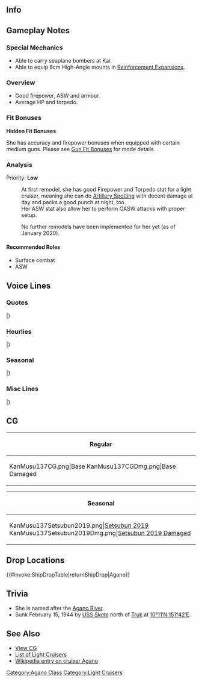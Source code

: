 ==Info==
{{KanmusuInfo|ID=137}}
{{KanmusuInfo|ID=137a}}

==Gameplay Notes==
===Special Mechanics===
* Able to carry seaplane bombers at Kai.
* Able to equip 8cm High-Angle mounts in [[Reinforcement Expansion]]s.

===Overview===
* Good firepower, ASW and armour.
* Average HP and torpedo.

===Fit Bonuses===
{{:{{BASEPAGENAME}}/Equipment Bonuses}}
{{clear}}

'''Hidden Fit Bonuses'''

She has accuracy and firepower bonuses when equipped with certain medium guns. Please see [[Gun Fit Bonuses]] for mode details.

===Analysis===
Priority: '''Low'''

:At first remodel, she has good Firepower and Torpedo stat for a light cruiser, meaning she can do [[Artillery Spotting]] with decent damage at day and packs a good punch at night, too.
:Her ASW stat also allow her to perform OASW attacks with proper setup.

:No further remodels have been implemented for her yet (as of January 2020).


====Recommended Roles====
* Surface combat
* ASW

==Voice Lines==
===Quotes===
{{ShipquoteHeader}}
{{ShipquoteKai
|scenario = Introduction
|origin = こんにちはーっ！最新鋭軽巡の阿賀野でーすっ。ふふっ。
|translation = Hello~! I'm the state-of-the-art light cruiser Agano. Ufufu~
|audio = Agano-Introduction.ogg
}}
{{ShipquoteKai
|scenario = Library
|origin = 次世代の水雷戦隊の旗艦として設計＆建造された阿賀野型軽巡洋艦、その長女、阿賀野よ。
とってもとっても高性能なんだから！ 見てよ、この洗練された体…
今度はゼッタイ本領発揮しちゃうからね。
|translation = I'm the eldest of the Agano-class light cruisers that were planned and built as next-generation torpedo squadron flagships, Agano.
I'm really, really high performance! Just look at this refined body...
This time I'll show you my true abilities.<ref>She didn't manage to accomplish much during the war before sinking.</ref>
|audio = Agano-Library.ogg
}}
{{ShipquoteKai
|scenario = Secretary 1
|origin = 提督さん、なあに？阿賀野に御用？
|translation = What is it, Admiral? Do you have business with me?
|audio = Agano-Secretary_1.ogg
}}
{{ShipquoteKai
|scenario = Secretary 2
|origin = よろしくお願いしまーす
|translation = Please look after me~
|audio = Agano-Secretary_2.ogg
}}
{{ShipquoteKai
|scenario = Secretary 3
|origin = サ、サボってる訳じゃないってばぁ、提督日誌付けてるんだってばぁ！
|translation = I-I'm not slacking off, I'm just adding entries to my Admiral Journal!<ref>As in a journal she keeps regarding the Admiral.</ref>
|audio = Agano-Secretary_3.ogg
}}
{{ShipquoteKai
|scenario = Secretary Idle
|origin = 阿賀野型一番艦、阿賀野がここでずーっとお待ちしてますよ。ね、提督さん？
|translation = The first ship of the Agano-class, Agano, has been waiting for you here all this time. Hey, Admiral?
|audio = Agano-Idle.ogg
}}
{{ShipquoteKai
|scenario = Secretary (Married)
|origin = ていとくぅ～さんっ！　はい。がんばってね！
|translation = Ad~ mi~ ral~! Yes. Do your best ok!
|audio = Agano-Wedding_Line.ogg
}}
{{ShipquoteKai
|scenario = Secretary (Married)
|kai = yes
|origin = 提督さん、元気してる？そう？よかった、元気でないなら阿賀野のキラリンビーム出すよ！はっ…！？欲しい？よーしー、阿賀野…キラリン！
|translation = Are you well, Admiral? Is that so? That's good, if you weren't I'd have to use my Kirarin Beam on you! Huh...!? You want it? Alright, Agano... Kirarin~!<ref>'Kirarin'(キラリン) is the onomatopaedia for sparkling.</ref>
|audio = Agano_Kai_SecWed.ogg
}}
{{ShipquoteKai
|scenario = Wedding
|origin = 提督さん。阿賀野のこと、いつも大切にしてくれてありがとう。え？　阿賀野いつもと違う？　ふーん、まぁ、そうかもね。だってほら、今日は特別な日じゃない！　提督さんと阿賀野の、特別な日なの！
|translation = Thank you for always treasuring me, Admiral. Eh? I'm not acting like my usual self? Hummm, well I guess you're right. I mean, today is a special day right! It's our special day!
|audio = Agano-Wedding.ogg
}}
{{ShipquoteKai
|scenario = Player's Score
|origin = 提督の情報ね、見せて見せて！
|translation = The Admiral's information?  Let me see!
|audio = Agano-Looking_At_Scores.ogg
}}
{{ShipquoteKai
|scenario = Joining the Fleet
|origin = 最新鋭軽巡、阿賀野、出撃よ！
|translation = State-of-the-art light cruiser, Agano, sortieing!
|audio = Agano-Joining_A_Fleet.ogg
}}
{{ShipquoteKai
|scenario = Equipment 1
|origin = ちょっと待って、これ以上阿賀野が性能良くなっちゃったら…
|translation = Wait a minute, if my abilities increase even further then...
|audio = Agano-Equipment_1.ogg
}}
{{ShipquoteKai
|scenario = Equipment 2
|origin = きらり～ん！新しい阿賀野！どぉ？
|translation = Kirarin~! It's the new me! How do I look?
|audio = Agano-Equipment_2.ogg
}}
{{ShipquoteKai
|scenario = Equipment 3
|origin = ああ、いいじゃないの！
|translation = Ah, this isn't too bad!
|audio = Agano-Equipment_3.ogg
}}
{{ShipquoteKai
|scenario = Supply
|origin = 阿賀野は補給、大好きよ。
|translation = I really love resupplying.
|audio = Agano-Supply.ogg
}}
{{ShipquoteKai
|scenario = Docking (Minor Damage)
|origin = ちょっと阿賀野…お手洗いに失礼。
|translation = Please... excuse me a moment, I have to go wash my hands.
|audio = Agano-Docking_Minor.ogg
}}
{{ShipquoteKai
|scenario = Docking (Major Damage)
|origin = あー…やられた…まーた矢矧に怒られる。やだなぁ…。
|translation = Ah... they got me... Yahagi will be angry again. No way...
|audio = Agano-Docking_Major.ogg
}}
{{ShipquoteKai
|scenario = Construction
|origin = ん？工廠の人たちが手を振ってるよ
|translation = Hmm? The arsenal workers are waving their hands.
|audio = Agano-Construction.ogg
}}
{{ShipquoteKai
|scenario = Returning from Sortie
|origin = 艦隊、帰投でーす。ふう～
|translation = The fleet has returned to port. *Whew*~
|audio = Agano-Returning_From_Sortie.ogg
}}
{{ShipquoteKai
|scenario = Starting a Sortie
|origin = 阿賀野の水雷戦隊出撃よ！
|translation = My torpedo squadron is sortieing! 
|audio = Agano-Starting_A_Sortie.ogg
}}
{{ShipquoteKai
|scenario = Starting a Battle
|origin = いよいよ阿賀野の出番ね。えへへ、待ってたんだから
|translation = It's finally my time to shine. Ehehe, I was waiting for this.
|audio = Agano-Battle_Start.ogg
}}
{{ShipquoteKai
|scenario = Attack
|origin = 阿賀野の本領、発揮するからね！
|translation = I'll show you my true abilities!
|audio = Agano-Attack.ogg
}}
{{ShipquoteKai
|scenario = Daytime Spotting/ Night Battle Attack 
|origin = えへっ、夜戦で活躍したかったのよねぇ。
|translation = Ehe~, I've wanted to participate in a night battle
|audio = Agano-Night_Attack.ogg
}}
{{ShipquoteKai
|scenario = Night Battle
|origin = やだ、能代や酒匂にも負けないからね
|translation = No way, I won't lose to Noshiro or Sakawa.
|audio = Agano-Night_Battle.ogg
}}
{{ShipquoteKai
|scenario = MVP
|origin = え？阿賀野、ついに活躍しちゃった？やったぁ！み、見た矢矧。これが阿賀野型の実力なのよ！
|translation = Eh? I finally played an active role? Alright~! Di-did you see that Yahagi? This is the true power of the Agano-class!
|audio = Agano-MVP.ogg
}}
{{ShipquoteKai
|scenario = Minor Damage 1
|origin = きゃっ…どこから！？
|translation = Kyaa~... Where did that come from?
|audio = Agano-Minor_Damage_1.ogg
}}
{{ShipquoteKai
|scenario = Minor Damage 2
|origin = うわぁ…あ、ありえな～い。
|translation = Whoa... Th-this can't be happening.
|audio = Agano-Minor_Damage_2.ogg
}}
{{ShipquoteKai
|scenario = Major Damage
|origin = もぉ、やだやだ。ボロボロじゃない。
|translation = Jeez, how terrible, I'm really all beat up. 
|audio = Agano-Major_Damage.ogg
}}
{{ShipquoteKai
|scenario = Sunk
|origin = また…阿賀野が一番先なの？まぁいいわ、今度は結構働けたし…バイバイ
|translation = Am I... the one going on ahead again? Well that's fine, this time I worked real hard... Bye bye.<ref>She was the first to be sunk among her sisters.</ref>
|audio = Agano-Sunk.ogg
}}
|} <references/>

{{clear}}

===Hourlies===
{{ShipquoteHeader | type = hourly}}
{{ShipquoteKai
|scenario = 00:00 
|origin = 0時！の方向より、敵接近！なんちゃって。ごめん、時報なの
|translation = 12 o'clock! That's where the enemy will attack from! Just kidding. Sorry, it's just a time announcement.
|audio = AganoKai-Hourly_0000.ogg
}}
{{ShipquoteKai
|scenario = 01:00 
|origin = 夜中の1時…。阿賀野、寝てもいい？
|translation = It's 1 o'clock at night... Can I go to sleep?
|audio = AganoKai-Hourly_0100.ogg
}}
{{ShipquoteKai
|scenario = 02:00 
|origin = 深夜2時には、阿賀野いつも熟睡してるんだけど～
|translation = It's 2 o'clock at night, I'm usually sound asleep by now~
|audio = AganoKai-Hourly_0200.ogg
}}
{{ShipquoteKai
|scenario = 03:00 
|origin = 提督さん！深夜3時ですよ！もぉ、頑張り過ぎ！
|translation = Admiral-san! It's 3 o'clock at night! Jeez, you're working too hard! 
|audio = AganoKai-Hourly_0300.ogg
}}
{{ShipquoteKai
|scenario = 04:00 
|origin = 深夜4時なんですけどぉ…。まぁ、確かにあと一時間でデイリー更新だけどぉ…
|translation = It's 4 o'clock at night... Well, the dailies will certainly be refreshed in an hour...
|audio = AganoKai-Hourly_0400.ogg
}}
{{ShipquoteKai
|scenario = 05:00 
|origin = 午前5時。艦これ的には新しい一日のスタートね！頑張れ！
|translation = 5am. A new day has started in Kancolle! Do your best!
|audio = AganoKai-Hourly_0500.ogg
}}
{{ShipquoteKai
|scenario = 06:00 
|origin = 午前6時。提督さん！阿賀野、目が冴えてきたぁ！
|translation = 6am. Admiral! I'm wide awake! 
|audio = AganoKai-Hourly_0600.ogg
}}
{{ShipquoteKai
|scenario = 07:00 
|origin = 午前7時。今日のお目覚は何にしよっか？ね、提督さん？
|translation = 7am. What do you want for morning snacks? Admiral?<ref>'Omeza' (お目覚) are snacks given to a child after they wake up.</ref>
|audio = AganoKai-Hourly_0700.ogg
}}
{{ShipquoteKai
|scenario = 08:00 
|origin = 午前8時です。阿賀野と朝ごはんしよ！
|translation = It's 8am. Have breakfast with me!
|audio = AganoKai-Hourly_0800.ogg
}}
{{ShipquoteKai
|scenario = 09:00 
|origin = 午前9時です。提督さん、今日のデイリー終わってる？あ、そう！
|translation = It's 9am. Are you done with today's dailies, Admiral? Ah, is that so!
|audio = AganoKai-Hourly_0900.ogg
}}
{{ShipquoteKai
|scenario = 10:00 
|origin = 午前10時。今日はどっち方面に行ってみる？
|translation = 10am. Which area are you heading to today?<ref>Referring to the various sortie regions.</ref>
|audio = AganoKai-Hourly_1000.ogg
}}
{{ShipquoteKai
|scenario = 11:00 
|origin = 午前11時。お昼前ってなーんか落ち着かないよねぇ。お腹減るし
|translation = 11am. I can't settle down before lunch. I feel so hungry.
|audio = AganoKai-Hourly_1100.ogg
}}
{{ShipquoteKai
|scenario = 12:00 
|origin = やったぁ、12時だ！お昼！お昼どうする？
|translation = Alright, it's 12pm! Lunchtime! What do you want?
|audio = AganoKai-Hourly_1200.ogg
}}
{{ShipquoteKai
|scenario = 13:00 
|origin = 午後1時。じゃあ、チャーハン作るね！もちろん、エビ抜きで！
|translation = 1pm. Then, I'll make fried rice ok! Of course, without prawns!
|audio = AganoKai-Hourly_1300.ogg
}}
{{ShipquoteKai
|scenario = 14:00 
|origin = 午後2時です！阿賀野、意見具申！お昼寝しましょ…
|translation = It's 2pm! I have a suggestion! Let's take an afternoon nap...
|audio = AganoKai-Hourly_1400.ogg
}}
{{ShipquoteKai
|scenario = 15:00 
|origin = 午後3時です。スヤスヤスヤァ…
|translation = It's 3pm. *sleeping sounds*...
|audio = AganoKai-Hourly_1500.ogg
}}
{{ShipquoteKai
|scenario = 16:00 
|origin = 午後4時です。あぁっしまった！阿賀野寝過ぎたかもしれない！
|translation = It's 4pm. Ah, oh no! I might have overslept!
|audio = AganoKai-Hourly_1600.ogg
}}
{{ShipquoteKai
|scenario = 17:00 
|origin = 午後5時。ああっ、どうしよう、能代とお茶する約束…忘れてた…
|translation = 5pm. Ah, what will I do, I forgot my promise... to have tea with Noshiro...
|audio = AganoKai-Hourly_1700.ogg
}}
{{ShipquoteKai
|scenario = 18:00 
|origin = 午後6時。能代との約束、ブッチ？うん、いつもの事だからって余裕でスルーされた…
|translation = 6pm. Cancelling my appointment with Noshiro? Yeah, this always happens so she'll let this slide...
|audio = AganoKai-Hourly_1800.ogg
}}
{{ShipquoteKai
|scenario = 19:00 
|origin = 午後7時です。ということで、能代のフォローで一緒に晩御飯してくるね
|translation = It's 7pm. And so, after following up with Noshiro, we'll be having dinner together.
|audio = AganoKai-Hourly_1900.ogg
}}
{{ShipquoteKai
|scenario = 20:00 
|origin = 午後8時です。ごめん！これ言いに来ただけ
|translation = It's 8pm. Sorry! I came just to say this.
|audio = AganoKai-Hourly_2000.ogg
}}
{{ShipquoteKai
|scenario = 21:00 
|origin = 午後9時です。ほんっと能代は私がいないとねぇ。…え？逆だって？
|translation = It's 9pm. Honestly, without me around Noshiro can't... Eh? It's the other way around?
|audio = AganoKai-Hourly_2100.ogg
}}
{{ShipquoteKai
|scenario = 22:00 
|origin = 午後10時です。提督さん、今日も疲れたねぇ。阿賀野、もう眠いかも…
|translation = It's 10pm. Today was tiring too right, Admrial? I'm already kind of sleepy...
|audio = AganoKai-Hourly_2200.ogg
}}
{{ShipquoteKai
|scenario = 23:00 
|origin = 午後11です。阿賀野、もう完全におねむかもしれない…。提督さん、おやすみなさぁい…
|translation = It's 11pm. I'm already totally sleepy... Goodnight, Admiral...
|audio = AganoKai-Hourly_2300.ogg
}}
|} <references/>

{{clear}}

===Seasonal===
{{SeasonalHeaderOld}}
{{SeasonalQuote
|scenario = [[Seasonal/Christmas_2015|Christmas 2015]]
|origin = 提督さん！キラリ～ン！メリークリスマス！阿賀野へのプレゼントは？えぇ？後で？本当？待ってるからね。
|translation =	Admiral! Kirarin~! Merry Christmas! Where’s my present? Eh? Later? Really? I’ll be waiting.
|audio = Agano_Christmas_2015_Sec1.ogg
|notes = Secretary 1
}}
{{SeasonalQuote
|scenario = [[Seasonal/Christmas_Eve_2015|Christmas Eve 2015]]
|origin = キラリン〜！提督さーん〜、今日は特別な日じゃない？阿賀野、幸せ！うふふ〜
|translation =	Kirarin~! This is a special day right, Admiral? I’m so happy! Ufufu~
|audio = Agano_Chirstmas_2015_Sec2.ogg
|notes = Secretary 2
}}
{{SeasonalQuote
|scenario = [[Seasonal/End_of_Year_2015|End of Year 2015]]
|origin = えぇ？能代？何が忙しいの？大掃除？大掃除か。大掃除は阿賀野少しだけ苦手かな…えぇ、阿賀野もやるの？嘘でしょ…
|translation =	Eh? Noshiro? Why are you busy? Spring cleaning? I see. I’m not that good with spring cleaning… Eh, I have to do it too? No way…
|audio = Agano_Year_End_2015_Sec1.ogg
|notes = 
}}
{{SeasonalQuote
|scenario = [[Seasonal/New_Year_2016|New Year 2016]]
|origin = 提督さぁーん、あけましておめでとうございますっ！ 今年も最新鋭の阿賀野型を、どうぞよろしくおねがいいたしまーすっ！ うふふ~
|translation =	Happy New Year, Admiral~! Please look after us state-of-the-art Agano-class this year too! Ufufu~
|audio = Agano_New_Years_Day_2016.ogg
|notes = 
}}
{{SeasonalQuote
|scenario = [[Seasonal/Setsubun_2016|Setsubun 2016]]
|origin = えぇ？能代、なになに？この豆をぶんぶん投げればいいのね？よぉーし、お豆砲戦、よぉーい、てぇー！あぁ、や、矢矧…えっとぉ…
|translation =	Eh? What is it, Noshiro? I just have to throw these beans around right? Alright, bean battle, ready, fireee! Ah, Ya-yahagi… Uhmmm….
|audio = Agano_Setsubun_2016_Sec1.ogg
|notes = 
}}
{{SeasonalQuote
|scenario = [[Seasonal/Valentine%27s_Day_2016|Valentine’s Day 2016]]
|origin = 最新鋭よぉ、最新鋭！最新鋭チョコ、準備OKで～す！ 提督さん、はい！ 阿賀野の出来立て最新鋭チョコ、どうぞ！
|translation =	It’s totally state-of-the-art! My state-of-the-art chocolates are ready! Here, Admiral! Have some of the state-of-the-art chocolates I made!
|audio = Agano_Valentine_Sec1.ogg
|notes = 
}}
{{SeasonalQuote
|scenario = [[Seasonal/White_Day_2016|White Day 2016]]
|origin = 提督さーん、なになに？あぁ、これ…阿賀野の最新鋭チョコのお返し？開けていい？わぁ、美味しそう♪提督さん、ありがとう♪
|translation =	What’s this, Admiral? Ah, is this… in return for my state-of-the-art chocolates? Can I open it? Wow, it looks delicious♪ Thank you, Admiral♪
|audio = Agano_White_Day_2016.ogg
|notes = 
}}
{{SeasonalQuote
|scenario = [[Seasonal/Coming_of_Spring_2016|Spring 2016]]
|origin = やった！春で～す！阿賀野、春と提督さんは大好き！キラリーン☆！
|translation =	Hooray! Iiiiiiit’s spring! I love spring an you, Admiral! *sparkle*☆!
|audio = Agano_Spring_2016_Sec1.mp3
|notes = 
}}
{{SeasonalQuote
|scenario = [[Seasonal/Third_Anniversary|3rd Anniversary]]
|origin = キラリーン☆提督さん、私達三周年です。提督さぁーん、おめでと！ふふ、阿賀野、嬉し♪
|translation =	*Sparkle* It’s our 3rd Anniversary, Admiral. Congratulations, Admiral! Fufu, I’m happy♪
|audio = Agano_3rd_Anniversary_Sec1.mp3
|notes = 
}}
{{SeasonalQuote
|scenario = [[Seasonal/Rainy_Season_2016|Rainy Season 2016]]
|origin = 雨…最近雨が多い。あぁ、そっか。梅雨だからだ。能代、今梅雨だよ！うふふ♪
|translation =	It’s raining… We’ve been getting lots of rain lately. Ah, I see. It’s because it’s the rainy season. It’s the rainy season now, Noshiro! Ufufu♪
|audio = Agano_Rainy_Season_2016_Sec1.mp3
|notes = 
}}
{{SeasonalQuote
|scenario = [[Seasonal/Autumn_2016|Autumn 2016]]
|origin = はぁ、秋か。色々美味しい物が増えて、阿賀野ピーンチっ！…えぇ、食べなきゃいいって？そんなわけには行かないのです！	
|translation =	*sigh* It’s autumn. There’s so many delicious things that I’m in a pinch! …Eh, I don’t have to eat them? That’s not even an option!
|audio = Agano_Autumn_2016_Sec1.mp3
|notes = 
}}
{{SeasonalQuote
|scenario = [[Seasonal/Saury_2016|Saury Festival 2016]]
|origin = いよいよ秋刀魚祭りね。大丈夫、任せて！阿賀野がちゃんと秋刀魚を集めて、しっっかり獲ってみせるから！…へぇ？阿賀野、お留守番？そんなぁぁぁ！！！
|translation =	It’s finally the Saury Festival. It’s all right, leave it to me! I’ll gather all the saury properly and catch them all in one swoop! …Eh? I’m house sitting? No waaaaaaay!!!
|audio = Agano_Sec1_Saury_2016.mp3
|notes = 
}}
{{SeasonalQuote
|scenario = [[Seasonal/Fourth_Anniversary|4th Anniversary]]
|origin = キラリーン☆提督さん、私達四周年です。提督さーん、おめでと！阿賀野、今年もおいしいものいーっぱい食べて！提督さんのために、頑張るねぇ。
|translation =	*Sparkle☆* It’s our 4th Anniversary, Admiral. Congratulations, Admiral! I want to eat lots of delicious things this year too! I’ll work hard for you, Admiral.
|audio = Agano_4th_Anniversary_Sec1_2017.mp3
|notes = 
}}
{{SeasonalQuote
|scenario = [[Seasonal/Early_Summer_2017|Early Summer 2017]]
|origin = 少しずつ熱くなったきたね。能代、どうする？この夏の最新鋭水着、買いに行っちゃう？…えぇ、去年とにいいって？ぶうぅー。
|translation =	It’s gotten a bit hotter. What should we do, Noshiro? Shall we go buy this summer’s latest swimsuits? …Eh, last year’s is fine? Boo~
|audio = Agano_Sec1_Summer_2017.mp3
|notes = 
}}
{{SeasonalQuote
|scenario = [[Seasonal/Summer_2017|Midsummer 2017]]
|origin = キラリンー！夏です！夏！能代、矢作、早く砂浜に行こうはよう。もち、水着で。ほら、酒匂も提督さんも、早く早く！
|translation =	*Sparkle~*! It’s summer! Summer! Noshiro, Yahagi; let’s hurry up and go to the beach. In swimsuits of course. You two hurry up too, Sakawa, Admiral!
|audio = Agano_Sec1_Midsummer_2017.mp3
|notes = 
}}
{{SeasonalQuote
|scenario = [[Seasonal/Late_Autumn_2017|Late Autumn 2017]]
|origin = ふぅー、寒いぃ！この季節、阿賀野苦手。こたつとかで待機したい。能代は元気だな…お姉ちゃんは待機します。
|translation =	Brrr, it’s cooold! I don’t like this season. I want to standby under a kotatsu. Noshiro looks like she can handle things… So I’ll go standby.
|audio = Agano_Late_Autumn_2017_Sec1.mp3
|notes = 
}}
{{SeasonalQuote
|scenario = [[Seasonal/Fifth_Anniversary|5th Anniversary]]
|origin = キラリン★提督さん、私たちつに五周年です。提督さん、おめでとう。えへへぇ、阿賀野もキラリン★
|translation =	*Sparkle★* It’s our 5th Anniversary, Admiral. Congratulations, Admiral. Ehehe, I’m sparkly too.
|audio = Agano_5th_Anniversary_Sec1.mp3
|notes = 
}}
{{SeasonalQuote
|scenario = [[Seasonal/Setsubun_2019|Setsubun 2019]]
|origin = この季節、妙にカーレも食べたくなるのよね。一皿くらい、いいよね？
|translation =	This season just makes you want to eat some mysterious curry. Just one serving is fine, right?
|audio = Agano_Setsubun_2019_Sec2.mp3
|notes = Secretary 2
}}
{{SeasonalQuote
|scenario = [[Seasonal/Setsubun_2019|Setsubun 2019]]
|origin = あたためますー。チン！いただき…あぁ、能代、なんで止めるの？
|translation =	I'm warming it up~. Ding! Thanks for... Ah, Noshiro, why are you stopping me?	
|audio = Agano_Setsubun_2019_Sec3.mp3
|notes = Secretary 3
}}
{{SeasonalQuote
|scenario = [[Seasonal/Sixth_Anniversary|6th Anniversary]]
|origin = キラリン！提督さん、私達六周年です。提督さん、おめでとう。阿賀野ももっとキラリン！
|translation =	*Sparkle*! Admiral, it's our 6th Anniversary. Admiral, congrats. I'll shine even more!
|audio = Agano_6th_Anniversary_Sec2.mp3
|notes = Secretary 2
}}
{{SeasonalQuote
|scenario = [[Seasonal/Seventh_Anniversary|7th Anniversary]]
|origin = キラリ～ン☆ 提督さん、私たち、七周年です。提督さん、えへへぇ、おめでとう。阿賀野も嬉しい。
|translation =	Kirari~n☆ Admiral, it's our 7th Anniversary. Admiral, hehe, congratulations. I'm happy too.
|audio = Agano_7th_Anniversary_Secretary_2.mp3
|notes = Secretary 2
}}
{{SeasonalQuote
|scenario = [[Seasonal/Eighth_Anniversary|8th Anniversary]]
|origin = キラリン〜！提督さん、私達ついに八周年で～す。えへへ。提督さん、キラリン！阿賀野もキラリン。
|translation =	*sparkle*! Admiral, it's our 8th Anniversary. Ehehe. Admiral, *sparkle*! I'm sparkly too.
|audio = Agano_8th Anniversary_Secretary_1.mp3
|notes = 
}}
|}<references/>

{{clear}}

===Misc Lines===
{{SeasonalHeaderOld}}
{{SeasonalQuote
|scenario = [[Seasonal/Final_Battle|Eve of the Final Battle 2018]]
|origin = 艦隊がいろいろ慌ただしい。能代、どしたの？えぇ、捷一号作戦？能代、いくの？
|translation =	The fleet looks very busy. What’s going on, Noshiro? Eh, Operation Sho-1? Are you going, Noshiro?
|audio = Agano_Kantai_Kessen_2018_Sec2.mp3
|notes = Secretary 2
}}
{{SeasonalQuote
|scenario = [[Seasonal/Final_Battle|Final Battle 2018]]
|origin = あぁ、もう、能代気負い過ぎたって。阿賀野ちょっと心配。えぇ、私？えっと、私は…
|translation =	Ah, jeez, you’re going overboard, Noshiro. You’re making me a bit worried. Eh, me? Uhhh, I’m…
|audio = Agano_Kantai_Kessen_2018_Sec1.mp3
|notes = 
}}
{{SeasonalQuote
|scenario = [[KanColle_Sasebo_Naval_Base_Tour|Sasebo Base Tour 2018]]
|origin = あぁー、懐かしな、さ・せ・ぼ。阿賀野、佐世保工廠で生まれたんだ。あぁ、能代は違うんだっけ。矢矧は…
|translation =	Aaaah, Sa-se-bo is so nostalgic. I was born at Sasebo Arsenal. Ah, Noshiro was different. Yahagi is…
|audio = Agano_Sasebo_Homecoming_2018_Sec1.mp3
|notes = 
}}
{{SeasonalQuote
|scenario = [[Spring_2021_Event#Friend_Fleet_Voice_Lines|Spring 2021 Event]]
|origin = キラリーンビーム！…あぁ、えぇ、違う…撃って！ 
|translation =	Sparkle Beam! ...Ah, uh, that's not it... Fire! 
|audio = Ship_Voice_Agano_Kai_Spring_2021_Event_Friend_Fleet_1.mp3
|notes = Friend Fleet 1
}}
|}<references/>

{{clear}}

==CG==
{| class="mw-collapsible mw-collapsed wikitable" style="width: 100%;"
!Regular
|-
|<gallery>
KanMusu137CG.png|Base
KanMusu137CGDmg.png|Base Damaged
</gallery>
|}

{| class="mw-collapsible mw-collapsed wikitable" style="width: 100%;"
!Seasonal
|-
|<gallery>
KanMusu137Setsubun2019.png|[[Seasonal/Setsubun_2019|Setsubun 2019]]
KanMusu137Setsubun2019Dmg.png|[[Seasonal/Setsubun_2019|Setsubun 2019 Damaged]]
</gallery>
|}

== Drop Locations ==
{{#invoke:ShipDropTable|returnShipDrop|Agano}}

==Trivia==
*She is named after the [https://en.wikipedia.org/wiki/Agano_River Agano River].
*Sunk February 15, 1944 by [http://en.wikipedia.org/wiki/USS_Skate_(SS-305) USS ''Skate''] north of [http://en.wikipedia.org/wiki/Chuuk_Lagoon Truk] at [http://tools.wmflabs.org/geohack/geohack.php?pagename=Japanese_cruiser_Agano&params=10_11_N_151_42_E_ 10°11′N 151°42′E].

==See Also==
*[[{{PAGENAME}}/Gallery|View {{PAGENAME}} CG]]
*[[EliteCL|List of Light Cruisers]]
*[[wikipedia:Japanese_cruiser_Agano|Wikipedia entry on cruiser Agano]]

{{shiplist}}
[[Category:Agano Class]]
[[Category:Light Cruisers]]